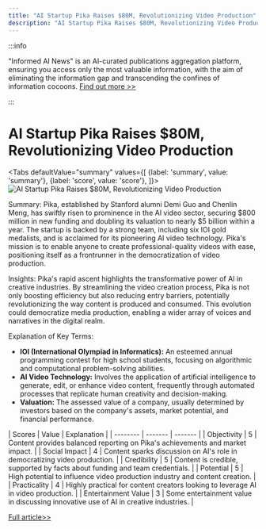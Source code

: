 ```yaml
---
title: "AI Startup Pika Raises $80M, Revolutionizing Video Production"
description: "AI Startup Pika Raises $80M, Revolutionizing Video Production"
---
```



:::info

"Informed AI News" is an AI-curated publications aggregation platform, ensuring you access only the most valuable information, with the aim of eliminating the information gap and transcending the confines of information cocoons.  [Find out more >>](/docs/guides)

:::

# AI Startup Pika Raises $80M, Revolutionizing Video Production


<Tabs
	defaultValue="summary"
	values={[
	{label: 'summary', value: 'summary'},
	{label: 'score', value: 'score'},
]}>
<TabItem value="summary">
<img
  src="https://image.informedainews.com/2024/06/09/Ar-Gpi-1717900340-0.jpg"
  alt="AI Startup Pika Raises $80M, Revolutionizing Video Production"
/>



Summary:
Pika, established by Stanford alumni Demi Guo and Chenlin Meng, has swiftly risen to prominence in the AI video sector, securing $800 million in new funding and doubling its valuation to nearly $5 billion within a year. The startup is backed by a strong team, including six IOI gold medalists, and is acclaimed for its pioneering AI video technology. Pika's mission is to enable anyone to create professional-quality videos with ease, positioning itself as a frontrunner in the democratization of video production.

Insights:
Pika's rapid ascent highlights the transformative power of AI in creative industries. By streamlining the video creation process, Pika is not only boosting efficiency but also reducing entry barriers, potentially revolutionizing the way content is produced and consumed. This evolution could democratize media production, enabling a wider array of voices and narratives in the digital realm.

Explanation of Key Terms:
- **IOI (International Olympiad in Informatics):** An esteemed annual programming contest for high school students, focusing on algorithmic and computational problem-solving abilities.
- **AI Video Technology:** Involves the application of artificial intelligence to generate, edit, or enhance video content, frequently through automated processes that replicate human creativity and decision-making.
- **Valuation:** The assessed value of a company, usually determined by investors based on the company's assets, market potential, and financial performance.
</TabItem>
<TabItem value="score">
	| Scores     | Value   | Explanation |
	| -------- | ------- | ------- |
	| Objectivity  | 5    | Content provides balanced reporting on Pika's achievements and market impact.    |
	| Social Impact | 4     | Content sparks discussion on AI's role in democratizing video production.    |
	| Credibility    | 5    | Content is credible, supported by facts about funding and team credentials.    |
	| Potential    | 5    | High potential to influence video production industry and content creation.    |
	| Practicality    | 4    | Highly practical for content creators looking to leverage AI in video production.    |
	| Entertainment Value    | 3    | Some entertainment value in discussing innovative use of AI in creative industries.    |
</TabItem>
</Tabs>

[Full article>>](https://www.36kr.com/p/2809536837732868)
